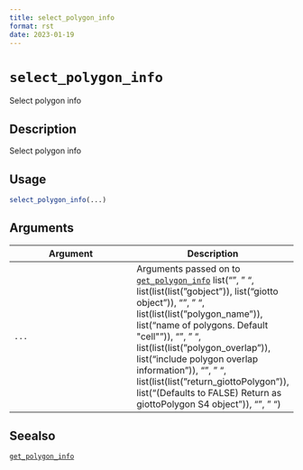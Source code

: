 ```yaml
--- 
title: select_polygon_info 
format: rst 
date: 2023-01-19 
--- 
```

# `select_polygon_info`

Select polygon info


## Description

Select polygon info


## Usage

```r
select_polygon_info(...)
```


## Arguments

Argument      |Description
------------- |----------------
`...`     |      Arguments passed on to [`get_polygon_info`](#getpolygoninfo)   list("\n", "    ", list(list(list("gobject")), list("giotto object")), "\n", "    ", list(list(list("polygon_name")), list("name of polygons. Default \"cell\"")), "\n", "    ", list(list(list("polygon_overlap")), list("include polygon overlap information")), "\n", "    ", list(list(list("return_giottoPolygon")), list("(Defaults to FALSE) Return as giottoPolygon S4 object")), "\n", "  ")


## Seealso

[`get_polygon_info`](#getpolygoninfo)



